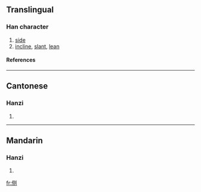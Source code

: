 {{see|側}}

==Translingual==
===Han character===
{{Han char|rn=9|rad=人|as=06|sn=8|four=|canj=人月人弓 (OBON)}}
# [[side]]
# [[incline]], [[slant]], [[lean]]
====References====
{{Han ref|kx=0102.291|hdz=10148.080|uh=4FA7|ud=20391}}
----
==Cantonese==
===Hanzi===
{{yue-hanzi|jyut=|y=jak1}}
# {{defn|Cantonese}}
----
==Mandarin==
===Hanzi===
{{cmn-hanzi|tra=側|pin=[[cè]] (ce4), [[zè]] (ze4)|wg=ts'e<sup>4</sup>, tse<sup>4</sup>}}
# {{defn|Mandarin}}

[[fr:侧]]